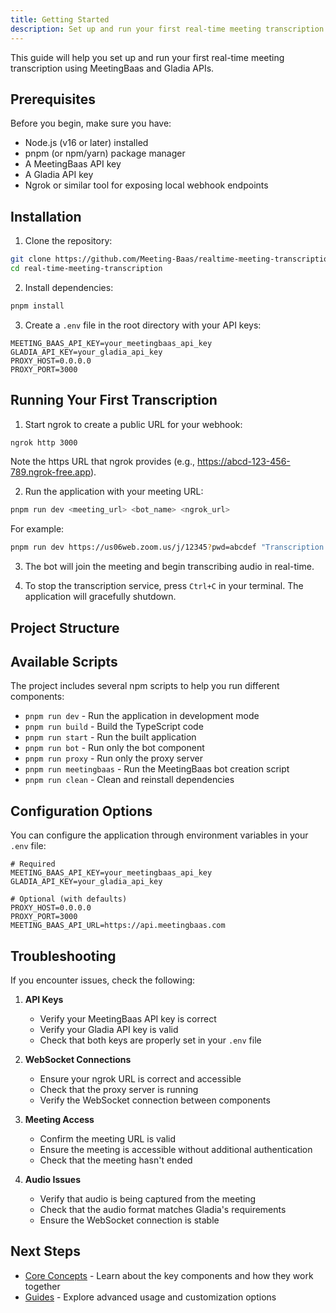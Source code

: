 ```yaml
---
title: Getting Started
description: Set up and run your first real-time meeting transcription
---
```



This guide will help you set up and run your first real-time meeting transcription using MeetingBaas and Gladia APIs.

## Prerequisites

Before you begin, make sure you have:

- Node.js (v16 or later) installed
- pnpm (or npm/yarn) package manager
- A MeetingBaas API key
- A Gladia API key
- Ngrok or similar tool for exposing local webhook endpoints

## Installation

1. Clone the repository:

```bash
git clone https://github.com/Meeting-Baas/realtime-meeting-transcription.git
cd real-time-meeting-transcription
```

2. Install dependencies:

```bash
pnpm install
```

3. Create a `.env` file in the root directory with your API keys:

```env
MEETING_BAAS_API_KEY=your_meetingbaas_api_key
GLADIA_API_KEY=your_gladia_api_key
PROXY_HOST=0.0.0.0
PROXY_PORT=3000
```

## Running Your First Transcription

1. Start ngrok to create a public URL for your webhook:

```bash
ngrok http 3000
```

Note the https URL that ngrok provides (e.g., https://abcd-123-456-789.ngrok-free.app).

2. Run the application with your meeting URL:

```bash
pnpm run dev <meeting_url> <bot_name> <ngrok_url>
```

For example:

```bash
pnpm run dev https://us06web.zoom.us/j/12345?pwd=abcdef "Transcription Bot" https://abcd-123-456-789.ngrok-free.app
```

3. The bot will join the meeting and begin transcribing audio in real-time.

4. To stop the transcription service, press `Ctrl+C` in your terminal. The application will gracefully shutdown.

## Project Structure

<Files>
  <Folder name="src" description="Core application code">
    <File
      name="meetingbaas.ts"
      description="MeetingBaas API client and bot management"
    />
    <File name="gladia.ts" description="Gladia transcription API integration" />
    <File
      name="proxy.ts"
      description="WebSocket proxy server for audio streaming"
    />
    <File
      name="config.ts"
      description="Application configuration and environment setup"
    />
    <File name="types.ts" description="TypeScript type definitions" />
  </Folder>
  <File name="package.json" description="Project dependencies and scripts" />
  <File name="tsconfig.json" description="TypeScript configuration" />
  <File name=".env.example" description="Environment variables template" />
  <File name="README.md" description="Project documentation" />
</Files>

## Available Scripts

The project includes several npm scripts to help you run different components:

- `pnpm run dev` - Run the application in development mode
- `pnpm run build` - Build the TypeScript code
- `pnpm run start` - Run the built application
- `pnpm run bot` - Run only the bot component
- `pnpm run proxy` - Run only the proxy server
- `pnpm run meetingbaas` - Run the MeetingBaas bot creation script
- `pnpm run clean` - Clean and reinstall dependencies

## Configuration Options

You can configure the application through environment variables in your `.env` file:

```env
# Required
MEETING_BAAS_API_KEY=your_meetingbaas_api_key
GLADIA_API_KEY=your_gladia_api_key

# Optional (with defaults)
PROXY_HOST=0.0.0.0
PROXY_PORT=3000
MEETING_BAAS_API_URL=https://api.meetingbaas.com
```

## Troubleshooting

If you encounter issues, check the following:

1. **API Keys**

   - Verify your MeetingBaas API key is correct
   - Verify your Gladia API key is valid
   - Check that both keys are properly set in your `.env` file

2. **WebSocket Connections**

   - Ensure your ngrok URL is correct and accessible
   - Check that the proxy server is running
   - Verify the WebSocket connection between components

3. **Meeting Access**

   - Confirm the meeting URL is valid
   - Ensure the meeting is accessible without additional authentication
   - Check that the meeting hasn't ended

4. **Audio Issues**
   - Verify that audio is being captured from the meeting
   - Check that the audio format matches Gladia's requirements
   - Ensure the WebSocket connection is stable

## Next Steps

- [Core Concepts](/docs/realtime-transcription/concepts) - Learn about the key components and how they work together
- [Guides](/docs/realtime-transcription/guides) - Explore advanced usage and customization options
